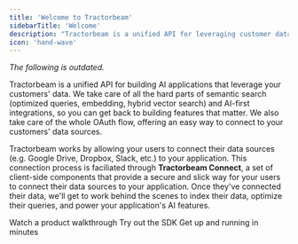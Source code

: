 ```yaml
---
title: 'Welcome to Tractorbeam'
sidebarTitle: 'Welcome'
description: "Tractorbeam is a unified API for leveraging customer data in AI apps."
icon: 'hand-wave'
---
```


_The following is outdated._

Tractorbeam is a unified API for building AI applications that leverage your customers' data.
We take care of all the hard parts of semantic search (optimized queries, embedding, hybrid vector search) and AI-first integrations, so you can get back to building features that matter.
We also take care of the whole OAuth flow, offering an easy way to connect to your customers' data sources.

Tractorbeam works by allowing your users to connect their data sources (e.g. Google Drive, Dropbox, Slack, etc.) to your application.
This connection process is faciliated through **Tractorbeam Connect**, a set of client-side components that provide a secure and slick way for your users to connect their data sources to your application.
Once they've connected their data, we'll get to work behind the scenes to index their data, optimize their queries, and power your application's AI features.

<CardGroup>
  <Card icon="circle-play" href="https://youtube.com" title="10-Minute Demo">Watch a product walkthrough</Card>
  <Card icon="hand-wave" href="https://tractorbeam.ai/demo" title="Interactive Playground">Try out the SDK</Card>
  <Card icon="person-running-fast" href="/quickstart" title="Quickstart">Get up and running in minutes</Card>
</CardGroup>